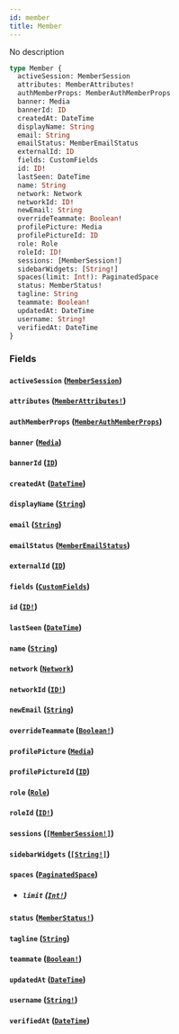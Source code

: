 ```yaml
---
id: member
title: Member
---
```


No description

```graphql
type Member {
  activeSession: MemberSession
  attributes: MemberAttributes!
  authMemberProps: MemberAuthMemberProps
  banner: Media
  bannerId: ID
  createdAt: DateTime
  displayName: String
  email: String
  emailStatus: MemberEmailStatus
  externalId: ID
  fields: CustomFields
  id: ID!
  lastSeen: DateTime
  name: String
  network: Network
  networkId: ID!
  newEmail: String
  overrideTeammate: Boolean!
  profilePicture: Media
  profilePictureId: ID
  role: Role
  roleId: ID!
  sessions: [MemberSession!]
  sidebarWidgets: [String!]
  spaces(limit: Int!): PaginatedSpace
  status: MemberStatus!
  tagline: String
  teammate: Boolean!
  updatedAt: DateTime
  username: String!
  verifiedAt: DateTime
}
```

### Fields

#### `activeSession` ([`MemberSession`](/docs/graphql/objects/member-session))

#### `attributes` ([`MemberAttributes!`](/docs/graphql/objects/member-attributes))

#### `authMemberProps` ([`MemberAuthMemberProps`](/docs/graphql/objects/member-auth-member-props))

#### `banner` ([`Media`](/docs/graphql/unions/media))

#### `bannerId` ([`ID`](/docs/graphql/scalars/id))

#### `createdAt` ([`DateTime`](/docs/graphql/scalars/date-time))

#### `displayName` ([`String`](/docs/graphql/scalars/string))

#### `email` ([`String`](/docs/graphql/scalars/string))

#### `emailStatus` ([`MemberEmailStatus`](/docs/graphql/enums/member-email-status))

#### `externalId` ([`ID`](/docs/graphql/scalars/id))

#### `fields` ([`CustomFields`](/docs/graphql/objects/custom-fields))

#### `id` ([`ID!`](/docs/graphql/scalars/id))

#### `lastSeen` ([`DateTime`](/docs/graphql/scalars/date-time))

#### `name` ([`String`](/docs/graphql/scalars/string))

#### `network` ([`Network`](/docs/graphql/objects/network))

#### `networkId` ([`ID!`](/docs/graphql/scalars/id))

#### `newEmail` ([`String`](/docs/graphql/scalars/string))

#### `overrideTeammate` ([`Boolean!`](/docs/graphql/scalars/boolean))

#### `profilePicture` ([`Media`](/docs/graphql/unions/media))

#### `profilePictureId` ([`ID`](/docs/graphql/scalars/id))

#### `role` ([`Role`](/docs/graphql/objects/role))

#### `roleId` ([`ID!`](/docs/graphql/scalars/id))

#### `sessions` ([`[MemberSession!]`](/docs/graphql/objects/member-session))

#### `sidebarWidgets` ([`[String!]`](/docs/graphql/scalars/string))

#### `spaces` ([`PaginatedSpace`](/docs/graphql/objects/paginated-space))

- ##### `limit` ([`Int!`](/docs/graphql/scalars/int))

#### `status` ([`MemberStatus!`](/docs/graphql/enums/member-status))

#### `tagline` ([`String`](/docs/graphql/scalars/string))

#### `teammate` ([`Boolean!`](/docs/graphql/scalars/boolean))

#### `updatedAt` ([`DateTime`](/docs/graphql/scalars/date-time))

#### `username` ([`String!`](/docs/graphql/scalars/string))

#### `verifiedAt` ([`DateTime`](/docs/graphql/scalars/date-time))
